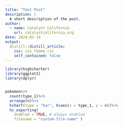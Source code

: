 ```yaml
---
title: "Test Post"
description: |
  A short description of the post.
author:
  - name: Catalyst California
    url: catalystcalifornia.org
date: 2024-02-14
output:
  distill::distill_article:
    css: css_theme.css
    self_contained: false
---
```


```r

library(highcharter)
library(ggplot2)
library(dplyr)


pokemon%>%
  count(type_1)%>%
  arrange(n)%>%
  hchart(type = "bar", hcaes(x = type_1, y = n))%>%  
  hc_exporting(
    enabled = TRUE, # always enabled
    filename = "custom-file-name" )
  

```

